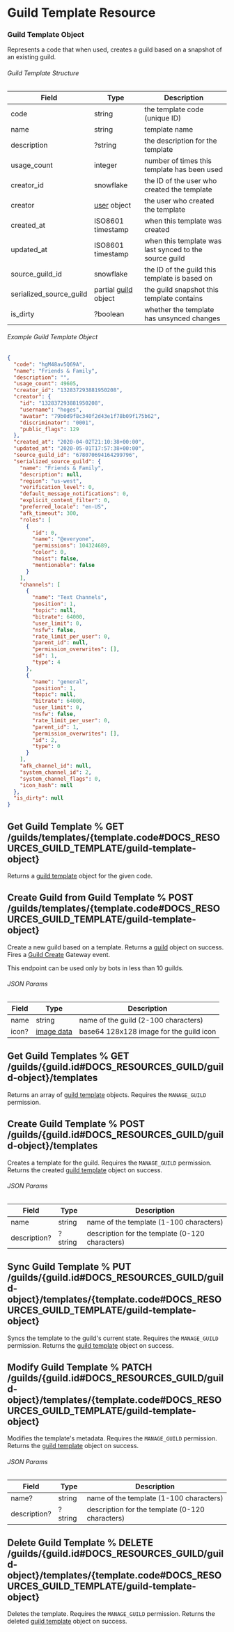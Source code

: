 
# Guild Template Resource

### Guild Template Object

Represents a code that when used, creates a guild based on a snapshot of an existing guild.

###### Guild Template Structure

| Field                   | Type                                                  | Description                                            |
| ----------------------- | ----------------------------------------------------- | ------------------------------------------------------ |
| code                    | string                                                | the template code (unique ID)                          |
| name                    | string                                                | template name                                          |
| description             | ?string                                               | the description for the template                       |
| usage_count             | integer                                               | number of times this template has been used            |
| creator_id              | snowflake                                             | the ID of the user who created the template            |
| creator                 | [user](/resources/user/user-object) object            | the user who created the template                      |
| created_at              | ISO8601 timestamp                                     | when this template was created                         |
| updated_at              | ISO8601 timestamp                                     | when this template was last synced to the source guild |
| source_guild_id         | snowflake                                             | the ID of the guild this template is based on          |
| serialized_source_guild | partial [guild](/resources/guild/guild-object) object | the guild snapshot this template contains              |
| is_dirty                | ?boolean                                              | whether the template has unsynced changes              |

###### Example Guild Template Object

```json
{
  "code": "hgM48av5Q69A",
  "name": "Friends & Family",
  "description": "",
  "usage_count": 49605,
  "creator_id": "132837293881950208",
  "creator": {
    "id": "132837293881950208",
    "username": "hoges",
    "avatar": "79b0d9f8c340f2d43e1f78b09f175b62",
    "discriminator": "0001",
    "public_flags": 129
  },
  "created_at": "2020-04-02T21:10:38+00:00",
  "updated_at": "2020-05-01T17:57:38+00:00",
  "source_guild_id": "678070694164299796",
  "serialized_source_guild": {
    "name": "Friends & Family",
    "description": null,
    "region": "us-west",
    "verification_level": 0,
    "default_message_notifications": 0,
    "explicit_content_filter": 0,
    "preferred_locale": "en-US",
    "afk_timeout": 300,
    "roles": [
      {
        "id": 0,
        "name": "@everyone",
        "permissions": 104324689,
        "color": 0,
        "hoist": false,
        "mentionable": false
      }
    ],
    "channels": [
      {
        "name": "Text Channels",
        "position": 1,
        "topic": null,
        "bitrate": 64000,
        "user_limit": 0,
        "nsfw": false,
        "rate_limit_per_user": 0,
        "parent_id": null,
        "permission_overwrites": [],
        "id": 1,
        "type": 4
      },
      {
        "name": "general",
        "position": 1,
        "topic": null,
        "bitrate": 64000,
        "user_limit": 0,
        "nsfw": false,
        "rate_limit_per_user": 0,
        "parent_id": 1,
        "permission_overwrites": [],
        "id": 2,
        "type": 0
      }
    ],
    "afk_channel_id": null,
    "system_channel_id": 2,
    "system_channel_flags": 0,
    "icon_hash": null
  },
  "is_dirty": null
}
```

## Get Guild Template % GET /guilds/templates/{template.code#DOCS_RESOURCES_GUILD_TEMPLATE/guild-template-object}

Returns a [guild template](/resources/guild_template/guild-template-object) object for the given code.

## Create Guild from Guild Template % POST /guilds/templates/{template.code#DOCS_RESOURCES_GUILD_TEMPLATE/guild-template-object}

Create a new guild based on a template. Returns a [guild](/resources/guild/guild-object) object on success. Fires a [Guild Create](/topics/gateway/guild-create) Gateway event.

<Alert type="warn">

This endpoint can be used only by bots in less than 10 guilds.

</Alert>

###### JSON Params

| Field | Type                                | Description                             |
| ----- | ----------------------------------- | --------------------------------------- |
| name  | string                              | name of the guild (2-100 characters)    |
| icon? | [image data](/reference/image-data) | base64 128x128 image for the guild icon |

## Get Guild Templates % GET /guilds/{guild.id#DOCS_RESOURCES_GUILD/guild-object}/templates

Returns an array of [guild template](/resources/guild_template/guild-template-object) objects. Requires the `MANAGE_GUILD` permission.

## Create Guild Template % POST /guilds/{guild.id#DOCS_RESOURCES_GUILD/guild-object}/templates

Creates a template for the guild. Requires the `MANAGE_GUILD` permission. Returns the created [guild template](/resources/guild_template/guild-template-object) object on success.

###### JSON Params

| Field        | Type    | Description                                     |
| ------------ | ------- | ----------------------------------------------- |
| name         | string  | name of the template (1-100 characters)         |
| description? | ?string | description for the template (0-120 characters) |

## Sync Guild Template % PUT /guilds/{guild.id#DOCS_RESOURCES_GUILD/guild-object}/templates/{template.code#DOCS_RESOURCES_GUILD_TEMPLATE/guild-template-object}

Syncs the template to the guild's current state. Requires the `MANAGE_GUILD` permission. Returns the [guild template](/resources/guild_template/guild-template-object) object on success.

## Modify Guild Template % PATCH /guilds/{guild.id#DOCS_RESOURCES_GUILD/guild-object}/templates/{template.code#DOCS_RESOURCES_GUILD_TEMPLATE/guild-template-object}

Modifies the template's metadata. Requires the `MANAGE_GUILD` permission. Returns the [guild template](/resources/guild_template/guild-template-object) object on success.

###### JSON Params

| Field        | Type    | Description                                     |
| ------------ | ------- | ----------------------------------------------- |
| name?        | string  | name of the template (1-100 characters)         |
| description? | ?string | description for the template (0-120 characters) |

## Delete Guild Template % DELETE /guilds/{guild.id#DOCS_RESOURCES_GUILD/guild-object}/templates/{template.code#DOCS_RESOURCES_GUILD_TEMPLATE/guild-template-object}

Deletes the template. Requires the `MANAGE_GUILD` permission. Returns the deleted [guild template](/resources/guild_template/guild-template-object) object on success.
